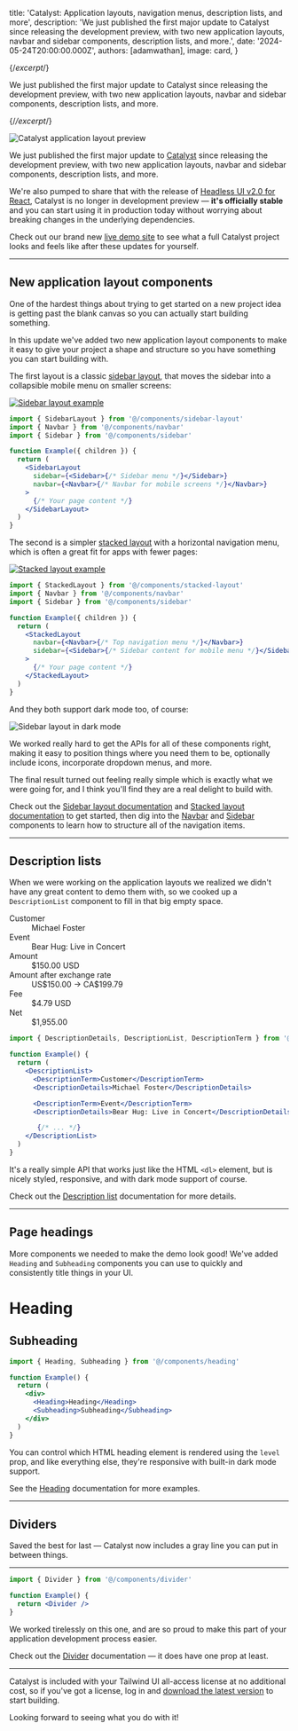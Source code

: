 
  title: 'Catalyst: Application layouts, navigation menus, description lists, and more',
  description: 'We just published the first major update to Catalyst since releasing the development preview, with two new application layouts, navbar and sidebar components, description lists, and more.',
  date: '2024-05-24T20:00:00.000Z',
  authors: [adamwathan],
  image: card,
}

{/*excerpt*/}

We just published the first major update to Catalyst since releasing the development preview, with two new application layouts, navbar and sidebar components, description lists, and more.

{/*/excerpt*/}

![Catalyst application layout preview](./catalyst-header.jpg)

We just published the first major update to [Catalyst](https://tailwindui.com/templates/catalyst) since releasing the development preview, with two new application layouts, navbar and sidebar components, description lists, and more.

We're also pumped to share that with the release of [Headless UI v2.0 for React](/blog/headless-ui-v2), Catalyst is no longer in development preview — **it's officially stable** and you can start using it in production today without worrying about breaking changes in the underlying dependencies.

Check out our brand new [live demo site](https://catalyst-demo.tailwindui.com) to see what a full Catalyst project looks and feels like after these updates for yourself.

---

## New application layout components

One of the hardest things about trying to get started on a new project idea is getting past the blank canvas so you can actually start building something.

In this update we've added two new application layout components to make it easy to give your project a shape and structure so you have something you can start building with.

The first layout is a classic [sidebar layout](https://catalyst.tailwindui.com/docs/sidebar-layout), that moves the sidebar into a collapsible mobile menu on smaller screens:

<div className="mb-0">

[![Sidebar layout example](./sidebar-layout.jpg)](https://catalyst.tailwindui.com/demos/sidebar)

</div>

```jsx  {{ style: 'plain' }}
import { SidebarLayout } from '@/components/sidebar-layout'
import { Navbar } from '@/components/navbar'
import { Sidebar } from '@/components/sidebar'

function Example({ children }) {
  return (
    <SidebarLayout
      sidebar={<Sidebar>{/* Sidebar menu */}</Sidebar>}
      navbar={<Navbar>{/* Navbar for mobile screens */}</Navbar>}
    >
      {/* Your page content */}
    </SidebarLayout>
  )
}
```

The second is a simpler [stacked layout](https://catalyst.tailwindui.com/docs/stacked-layout) with a horizontal navigation menu, which is often a great fit for apps with fewer pages:

<div className="mb-0">

[![Stacked layout example](./stacked-layout.jpg)](https://catalyst.tailwindui.com/demos/stacked)

</div>

```jsx  {{ style: 'plain' }}
import { StackedLayout } from '@/components/stacked-layout'
import { Navbar } from '@/components/navbar'
import { Sidebar } from '@/components/sidebar'

function Example({ children }) {
  return (
    <StackedLayout
      navbar={<Navbar>{/* Top navigation menu */}</Navbar>}
      sidebar={<Sidebar>{/* Sidebar content for mobile menu */}</Sidebar>}
    >
      {/* Your page content */}
    </StackedLayout>
  )
}
```

And they both support dark mode too, of course:

![Sidebar layout in dark mode](./layout-dark-mode.jpg)

We worked really hard to get the APIs for all of these components right, making it easy to position things where you need them to be, optionally include icons, incorporate dropdown menus, and more.

The final result turned out feeling really simple which is exactly what we were going for, and I think you'll find they are a real delight to build with.

Check out the [Sidebar layout documentation](https://catalyst.tailwindui.com/docs/sidebar-layout) and [Stacked layout documentation](https://catalyst.tailwindui.com/docs/stacked-layout) to get started, then dig into the [Navbar](https://catalyst.tailwindui.com/docs/navbar) and [Sidebar](https://catalyst.tailwindui.com/docs/sidebar) components to learn how to structure all of the navigation items.

---

## Description lists

When we were working on the application layouts we realized we didn't have any great content to demo them with, so we cooked up a `DescriptionList` component to fill in that big empty space.

<Example p='none'>
  <div class="bg-white p-8 dark:bg-slate-900">
    <dl
      class="grid grid-cols-1 text-base/6 sm:grid-cols-[min(50%,theme(spacing.80))_auto] sm:text-sm/6"
    >
      <dt
        class="col-start-1 border-t border-zinc-950/5 dark:border-white/5 pt-3 text-zinc-500 first:border-none sm:border-t sm:border-zinc-950/5 sm:dark:border-white/5 sm:py-3 dark:text-zinc-400"
      >
        Customer
      </dt>
      <dd
        class="pb-3 pt-1 text-zinc-950 sm:border-t sm:border-zinc-950/5 sm:dark:border-white/5 sm:py-3 dark:text-white sm:[&:nth-child(2)]:border-none"
      >
        Michael Foster
      </dd>
      <dt
        class="col-start-1 border-t border-zinc-950/5 dark:border-white/5 pt-3 text-zinc-500 first:border-none sm:border-t sm:border-zinc-950/5 sm:dark:border-white/5 sm:py-3 dark:text-zinc-400"
      >
        Event
      </dt>
      <dd
        class="pb-3 pt-1 text-zinc-950 sm:border-t sm:border-zinc-950/5 sm:dark:border-white/5 sm:py-3 dark:text-white sm:[&:nth-child(2)]:border-none"
      >
        Bear Hug: Live in Concert
      </dd>
      <dt
        class="col-start-1 border-t border-zinc-950/5 dark:border-white/5 pt-3 text-zinc-500 first:border-none sm:border-t sm:border-zinc-950/5 sm:dark:border-white/5 sm:py-3 dark:text-zinc-400"
      >
        Amount
      </dt>
      <dd
        class="pb-3 pt-1 text-zinc-950 sm:border-t sm:border-zinc-950/5 sm:dark:border-white/5 sm:py-3 dark:text-white sm:[&:nth-child(2)]:border-none"
      >
        $150.00 USD
      </dd>
      <dt
        class="col-start-1 border-t border-zinc-950/5 dark:border-white/5 pt-3 text-zinc-500 first:border-none sm:border-t sm:border-zinc-950/5 sm:dark:border-white/5 sm:py-3 dark:text-zinc-400"
      >
        Amount after exchange rate
      </dt>
      <dd
        class="pb-3 pt-1 text-zinc-950 sm:border-t sm:border-zinc-950/5 sm:dark:border-white/5 sm:py-3 dark:text-white sm:[&:nth-child(2)]:border-none"
      >
        US$150.00 → CA$199.79
      </dd>
      <dt
        class="col-start-1 border-t border-zinc-950/5 dark:border-white/5 pt-3 text-zinc-500 first:border-none sm:border-t sm:border-zinc-950/5 sm:dark:border-white/5 sm:py-3 dark:text-zinc-400"
      >
        Fee
      </dt>
      <dd
        class="pb-3 pt-1 text-zinc-950 sm:border-t sm:border-zinc-950/5 sm:dark:border-white/5 sm:py-3 dark:text-white sm:[&:nth-child(2)]:border-none"
      >
        $4.79 USD
      </dd>
      <dt
        class="col-start-1 border-t border-zinc-950/5 dark:border-white/5 pt-3 text-zinc-500 first:border-none sm:border-t sm:border-zinc-950/5 sm:dark:border-white/5 sm:py-3 dark:text-zinc-400"
      >
        Net
      </dt>
      <dd
        class="pb-3 pt-1 text-zinc-950 sm:border-t sm:border-zinc-950/5 sm:dark:border-white/5 sm:py-3 dark:text-white sm:[&:nth-child(2)]:border-none"
      >
        $1,955.00
      </dd>
    </dl>
  </div>
</Example>

```jsx  {{ style: 'plain' }}
import { DescriptionDetails, DescriptionList, DescriptionTerm } from '@/components/description-list'

function Example() {
  return (
    <DescriptionList>
      <DescriptionTerm>Customer</DescriptionTerm>
      <DescriptionDetails>Michael Foster</DescriptionDetails>

      <DescriptionTerm>Event</DescriptionTerm>
      <DescriptionDetails>Bear Hug: Live in Concert</DescriptionDetails>

       {/* ... */}
    </DescriptionList>
  )
}
```

It's a really simple API that works just like the HTML `<dl>` element, but is nicely styled, responsive, and with dark mode support of course.

Check out the [Description list](https://catalyst.tailwindui.com/docs/description-list) documentation for more details.

---

## Page headings

More components we needed to make the demo look good! We've added `Heading` and `Subheading` components you can use to quickly and consistently title things in your UI.

<Example p="none">
  <div class="p-8 bg-white dark:bg-zinc-900">
    <div>
      <h1 class="text-2xl/8 font-semibold text-zinc-950 sm:text-xl/8 dark:text-white">Heading</h1>
    </div>
    <div class="mt-4">
      <h2 class="text-base/7 font-semibold text-zinc-950 sm:text-sm/6 dark:text-white">Subheading</h2>
    </div>
  </div>
</Example>

```jsx  {{ style: 'plain' }}
import { Heading, Subheading } from '@/components/heading'

function Example() {
  return (
    <div>
      <Heading>Heading</Heading>
      <Subheading>Subheading</Subheading>
    </div>
  )
}
```

You can control which HTML heading element is rendered using the `level` prop, and like everything else, they're responsive with built-in dark mode support.


See the [Heading](https://catalyst.tailwindui.com/docs/heading) documentation for more examples.

---

## Dividers

Saved the best for last — Catalyst now includes a gray line you can put in between things.

<Example p="none">
  <div class="px-8 py-16 bg-white dark:bg-zinc-900">
    <hr class="w-full border-t border-zinc-950/10 dark:border-white/10" />
  </div>
</Example>

```jsx  {{ style: 'plain' }}
import { Divider } from '@/components/divider'

function Example() {
  return <Divider />
}
```

We worked tirelessly on this one, and are so proud to make this part of your application development process easier.

Check out the [Divider](https://catalyst.tailwindui.com/docs/divider) documentation — it does have one prop at least.

---

Catalyst is included with your Tailwind UI all-access license at no additional cost, so if you've got a license, log in and [download the latest version](https://tailwindui.com/templates/catalyst) to start building.

Looking forward to seeing what you do with it!
